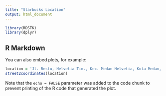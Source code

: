 ```yaml
---
title: "Starbucks Location"
output: html_document
---
```


```r
library(RDSTK)
library(dplyr)
```

## R Markdown

You can also embed plots, for example:

```r
location = 'Jl. Restu, Helvetia Tim., Kec. Medan Helvetia, Kota Medan, Sumatera Utara 20124'
street2coordinates(location)
```

Note that the `echo = FALSE` parameter was added to the code chunk to prevent printing of the R code that generated the plot.
